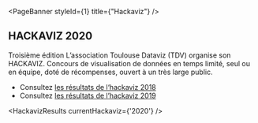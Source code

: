 
<PageBanner 
  styleId={1}
  title={"Hackaviz"}
/>

<section id="one">
<div className="inner">

# HACKAVIZ 2020
Troisième édition
L’association Toulouse Dataviz (TDV) organise son HACKAVIZ. Concours de visualisation de données en temps limité, seul ou en équipe, doté de récompenses, ouvert à un très large public.
- Consultez [les résultats de l‘hackaviz 2018](/hackaviz/2018-results)
- Consultez [les résultats de l’hackaviz 2019](/hackaviz/2019-results)

<HackavizResults
  currentHackaviz={'2020'}
/>

</div>
</section>